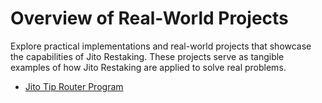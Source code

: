 # Overview of Real-World Projects

Explore practical implementations and real-world projects that showcase the capabilities of Jito Restaking. These projects serve as tangible examples of how Jito Restaking are applied to solve real problems.

- [Jito Tip Router Program](./jito-tip-router.md)